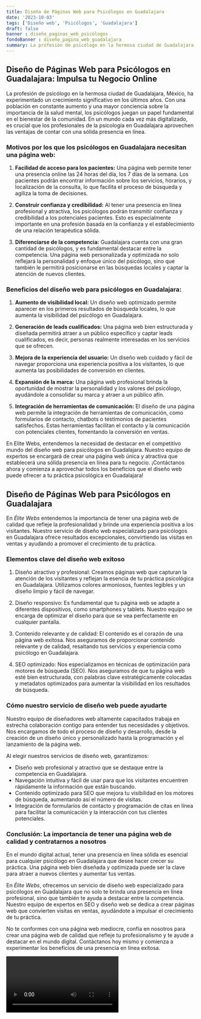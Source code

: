 ```yaml
---
title: Diseño de Páginas Web para Psicólogos en Guadalajara
date: '2023-10-03'
tags: ['Diseño web', 'Psicólogos', 'Guadalajara']
draft: false
banner : diseño_paginas_web_psicólogos
fondoBanner : diseño_pagina_web_guadalajara
summary: La profesión de psicólogo en la hermosa ciudad de Guadalajara, México, ha experimentado un crecimiento significativo en los últimos años. Con una población en constante aumento y una mayor conciencia sobre la importancia de la salud mental, los psicólogos juegan un papel fundamental en el bienestar de la comunidad. En un mundo cada vez más digitalizado, es crucial que los profesionales de la psicología en Guadalajara aprovechen las ventajas de contar con una sólida presencia en línea. 
---
```


## **Diseño de Páginas Web para Psicólogos en Guadalajara: Impulsa tu Negocio Online**

La profesión de psicólogo en la hermosa ciudad de Guadalajara, México, ha experimentado un crecimiento significativo en los últimos años. Con una población en constante aumento y una mayor conciencia sobre la importancia de la salud mental, los psicólogos juegan un papel fundamental en el bienestar de la comunidad. En un mundo cada vez más digitalizado, es crucial que los profesionales de la psicología en Guadalajara aprovechen las ventajas de contar con una sólida presencia en línea. 

### Motivos por los que los psicólogos en Guadalajara necesitan una página web:

1. **Facilidad de acceso para los pacientes:** Una página web permite tener una presencia online las 24 horas del día, los 7 días de la semana. Los pacientes podrán encontrar información sobre los servicios, horarios, y localización de la consulta, lo que facilita el proceso de búsqueda y agiliza la toma de decisiones.

2. **Construir confianza y credibilidad:** Al tener una presencia en línea profesional y atractiva, los psicólogos podrán transmitir confianza y credibilidad a los potenciales pacientes. Esto es especialmente importante en una profesión basada en la confianza y el establecimiento de una relación terapéutica sólida.

3. **Diferenciarse de la competencia:** Guadalajara cuenta con una gran cantidad de psicólogos, y es fundamental destacar entre la competencia. Una página web personalizada y optimizada no solo reflejará la personalidad y enfoque único del psicólogo, sino que también le permitirá posicionarse en las búsquedas locales y captar la atención de nuevos clientes.

### Beneficios del diseño web para psicólogos en Guadalajara:

1. **Aumento de visibilidad local:** Un diseño web optimizado permite aparecer en los primeros resultados de búsqueda locales, lo que aumenta la visibilidad del psicólogo en Guadalajara.

2. **Generación de leads cualificados:** Una página web bien estructurada y diseñada permitirá atraer a un público específico y captar leads cualificados, es decir, personas realmente interesadas en los servicios que se ofrecen.

3. **Mejora de la experiencia del usuario:** Un diseño web cuidado y fácil de navegar proporciona una experiencia positiva a los visitantes, lo que aumenta las posibilidades de conversión en clientes.

4. **Expansión de la marca:** Una página web profesional brinda la oportunidad de mostrar la personalidad y los valores del psicólogo, ayudándole a consolidar su marca y atraer a un público afín.

5. **Integración de herramientas de comunicación:** El diseño de una página web permite la integración de herramientas de comunicación, como formularios de contacto, chatbots o testimonios de pacientes satisfechos. Estas herramientas facilitan el contacto y la comunicación con potenciales clientes, fomentando la conversión en ventas.

En Elite Webs, entendemos la necesidad de destacar en el competitivo mundo del diseño web para psicólogos en Guadalajara. Nuestro equipo de expertos se encargará de crear una página web única y atractiva que establecerá una sólida presencia en línea para tu negocio. ¡Contáctanos ahora y comienza a aprovechar todos los beneficios que el diseño web puede ofrecer a tu práctica psicológica en Guadalajara!

<GifSeo />

<Cta />

## Diseño de Páginas Web para Psicólogos en Guadalajara

En *Élite Webs* entendemos la importancia de tener una página web de calidad que refleje la profesionalidad y brinde una experiencia positiva a los visitantes. Nuestro servicio de diseño web especializado para psicólogos en Guadalajara ofrece resultados excepcionales, convirtiendo las visitas en ventas y ayudando a promover el crecimiento de tu práctica.

### Elementos clave del diseño web exitoso

1. Diseño atractivo y profesional: Creamos páginas web que capturan la atención de los visitantes y reflejan la esencia de tu práctica psicológica en Guadalajara. Utilizamos colores armoniosos, fuentes legibles y un diseño limpio y fácil de navegar.

2. Diseño responsivo: Es fundamental que tu página web se adapte a diferentes dispositivos, como smartphones y tablets. Nuestro equipo se encarga de optimizar el diseño para que se vea perfectamente en cualquier pantalla.

3. Contenido relevante y de calidad: El contenido es el corazón de una página web exitosa. Nos aseguramos de proporcionar contenido relevante y de calidad, resaltando tus servicios y experiencia como psicólogo en Guadalajara.

4. SEO optimizado: Nos especializamos en técnicas de optimización para motores de búsqueda (SEO). Nos aseguramos de que tu página web esté bien estructurada, con palabras clave estratégicamente colocadas y metadatos optimizados para aumentar la visibilidad en los resultados de búsqueda.

### Cómo nuestro servicio de diseño web puede ayudarte

Nuestro equipo de diseñadores web altamente capacitados trabaja en estrecha colaboración contigo para entender tus necesidades y objetivos. Nos encargamos de todo el proceso de diseño y desarrollo, desde la creación de un diseño único y personalizado hasta la programación y el lanzamiento de la página web.

Al elegir nuestros servicios de diseño web, garantizamos:

- Diseño web profesional y atractivo que se destaque entre la competencia en Guadalajara.
- Navegación intuitiva y fácil de usar para que los visitantes encuentren rápidamente la información que están buscando.
- Contenido optimizado para SEO que mejora tu visibilidad en los motores de búsqueda, aumentando así el número de visitas.
- Integración de formularios de contacto y programación de citas en línea para facilitar la comunicación y la interacción con tus clientes potenciales.

### Conclusión: La importancia de tener una página web de calidad y contratarnos a nosotros

En el mundo digital actual, tener una presencia en línea sólida es esencial para cualquier psicólogo en Guadalajara que desee hacer crecer su práctica. Una página web bien diseñada y optimizada puede ser la clave para atraer a nuevos clientes y aumentar tus ventas.

En *Élite Webs*, ofrecemos un servicio de diseño web especializado para psicólogos en Guadalajara que no solo te brinda una presencia en línea profesional, sino que también te ayuda a destacar entre la competencia. Nuestro equipo de expertos en SEO y diseño web se dedica a crear páginas web que convierten visitas en ventas, ayudándote a impulsar el crecimiento de tu práctica.

No te conformes con una página web mediocre, confía en nosotros para crear una página web de calidad que refleje tu profesionalismo y te ayude a destacar en el mundo digital. Contáctanos hoy mismo y comienza a experimentar los beneficios de una presencia en línea exitosa.

<Video />

<CtaBot job='Psicólogos' city='Guadalajara'/>

<Gmaps query='Guadalajara+españa+maps' />